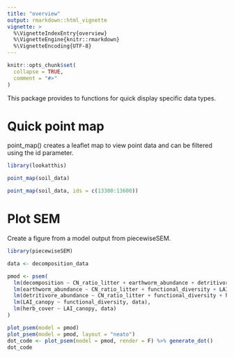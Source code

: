 ```yaml
---
title: "overview"
output: rmarkdown::html_vignette
vignette: >
  %\VignetteIndexEntry{overview}
  %\VignetteEngine{knitr::rmarkdown}
  %\VignetteEncoding{UTF-8}
---
```


```r
knitr::opts_chunk$set(
  collapse = TRUE,
  comment = "#>"
)
```

This package provides to functions for quick display specific data types.

# Quick point map

point_map() creates a leaflet map to view point data and can be filtered using the id parameter.


```r
library(lookatthis)

```


```r

point_map(soil_data)

```
```r

point_map(soil_data, ids = c(13300:13600))

```


# Plot SEM

Create a figure from a model output from piecewiseSEM.

```r

library(piecewiseSEM)

data <- decomposition_data

pmod <- psem(
  lm(decomposition ~ CN_ratio_litter + earthworm_abundance + detritivore_abundance, data),
  lm(earthworm_abundance ~ CN_ratio_litter + functional_diversity + LAI_canopy , data),
  lm(detritivore_abundance ~ CN_ratio_litter + functional_diversity + herb_cover + LAI_canopy, data),
  lm(LAI_canopy ~ functional_diversity, data),
  lm(herb_cover ~ LAI_canopy, data)
)

plot_psem(model = pmod)
plot_psem(model = pmod, layout = "neato")
dot_code <- plot_psem(model = pmod, render = F) %>% generate_dot()
dot_code



```

